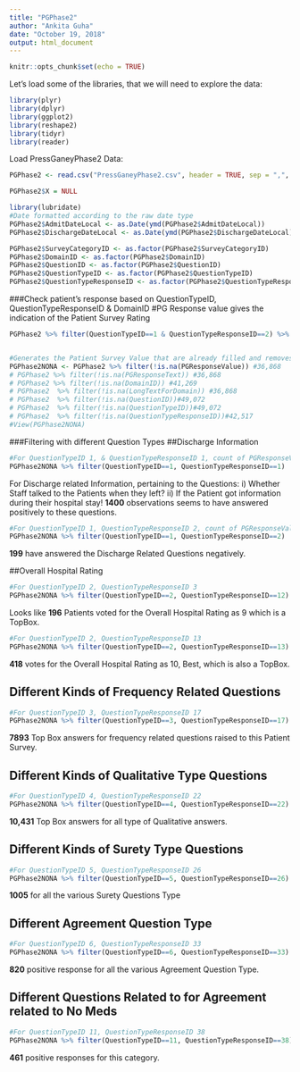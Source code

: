 ```yaml
---
title: "PGPhase2"
author: "Ankita Guha"
date: "October 19, 2018"
output: html_document
---
```


```r
knitr::opts_chunk$set(echo = TRUE)
```

Let's load some of the libraries, that we will need to explore the data:

```r
library(plyr)
library(dplyr)
library(ggplot2)
library(reshape2)
library(tidyr)
library(reader)
```

Load PressGaneyPhase2 Data:
```r
PGPhase2 <- read.csv("PressGaneyPhase2.csv", header = TRUE, sep = ",", stringsAsFactors = FALSE)

PGPhase2$X = NULL

library(lubridate)
#Date formatted according to the raw date type
PGPhase2$AdmitDateLocal <- as.Date(ymd(PGPhase2$AdmitDateLocal))
PGPhase2$DischargeDateLocal <- as.Date(ymd(PGPhase2$DischargeDateLocal))

PGPhase2$SurveyCategoryID <- as.factor(PGPhase2$SurveyCategoryID)
PGPhase2$DomainID <- as.factor(PGPhase2$DomainID)
PGPhase2$QuestionID <- as.factor(PGPhase2$QuestionID)
PGPhase2$QuestionTypeID <- as.factor(PGPhase2$QuestionTypeID)
PGPhase2$QuestionTypeResponseID <- as.factor(PGPhase2$QuestionTypeResponseID)
```

###Check patient's response based on QuestionTypeID, QuestionTypeResponseID & DomainID
#PG Response value gives the indication of the Patient Survey Rating
```r
PGPhase2 %>% filter(QuestionTypeID==1 & QuestionTypeResponseID==2) %>% with(DomainID==1) 


#Generates the Patient Survey Value that are already filled and removes the NA values for all the observations where the Response from patient is missing
PGPhase2NONA <- PGPhase2 %>% filter(!is.na(PGResponseValue)) #36,868
# PGPhase2 %>% filter(!is.na(PGResponseText)) #36,868
# PGPhase2 %>% filter(!is.na(DomainID)) #41,269
# PGPhase2  %>% filter(!is.na(LongTextForDomain)) #36,868
# PGPhase2  %>% filter(!is.na(QuestionID))#49,072
# PGPhase2  %>% filter(!is.na(QuestionTypeID))#49,072
# PGPhase2  %>% filter(!is.na(QuestionTypeResponseID))#42,517
#View(PGPhase2NONA)
```

###Filtering with different Question Types
##Discharge Information
```r
#For QuestionTypeID 1, & QuestionTypeResponseID 1, count of PGResponseValue 1 (Yes)
PGPhase2NONA %>% filter(QuestionTypeID==1, QuestionTypeResponseID==1) 
```
For Discharge related Information, pertaining to the Questions:
i) Whether Staff talked to the Patients when they left?
ii) If the Patient got information during their hospital stay! 
**1400** observations seems to have answered positively to these questions. 

```r
#For QuestionTypeID 1, QuestionTypeResponseID 2, count of PGResponseValue 2 (No)
PGPhase2NONA %>% filter(QuestionTypeID==1, QuestionTypeResponseID==2) 
```
**199** have answered the Discharge Related Questions negatively. 

##Overall Hospital Rating
```r
#For QuestionTypeID 2, QuestionTypeResponseID 3
PGPhase2NONA %>% filter(QuestionTypeID==2, QuestionTypeResponseID==12) 
```
Looks like **196** Patients voted for the Overall Hospital Rating as 9 which is a TopBox. 

```r
#For QuestionTypeID 2, QuestionTypeResponseID 13
PGPhase2NONA %>% filter(QuestionTypeID==2, QuestionTypeResponseID==13) 
```
**418** votes for the Overall Hospital Rating as 10, Best, which is also a TopBox.

## Different Kinds of Frequency Related Questions
```r
#For QuestionTypeID 3, QuestionTypeResponseID 17
PGPhase2NONA %>% filter(QuestionTypeID==3, QuestionTypeResponseID==17) 
```
**7893** Top Box answers for frequency related questions raised to this Patient Survey.

## Different Kinds of Qualitative Type Questions
```r
#For QuestionTypeID 4, QuestionTypeResponseID 22
PGPhase2NONA %>% filter(QuestionTypeID==4, QuestionTypeResponseID==22) 
```
**10,431** Top Box answers for all type of Qualitative answers. 

## Different Kinds of Surety Type Questions
```r
#For QuestionTypeID 5, QuestionTypeResponseID 26
PGPhase2NONA %>% filter(QuestionTypeID==5, QuestionTypeResponseID==26) 
```
**1005** for all the various Surety Questions Type

## Different Agreement Question Type
```r
#For QuestionTypeID 6, QuestionTypeResponseID 33
PGPhase2NONA %>% filter(QuestionTypeID==6, QuestionTypeResponseID==33) 
```
**820** positive response for all the various Agreement Question Type. 

## Different Questions Related to for Agreement related to No Meds
```r
#For QuestionTypeID 11, QuestionTypeResponseID 38
PGPhase2NONA %>% filter(QuestionTypeID==11, QuestionTypeResponseID==38) 
```
**461** positive responses for this category. 




